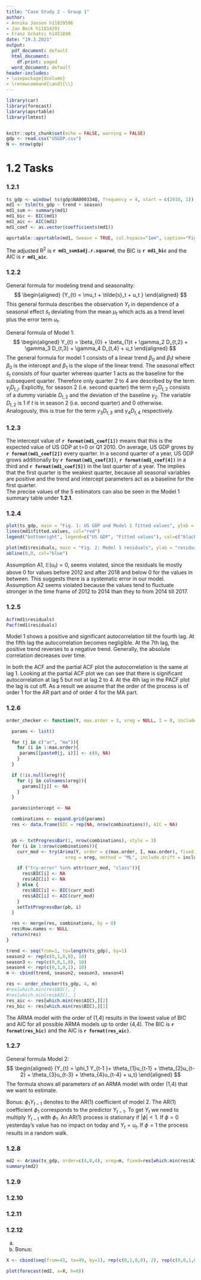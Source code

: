 ```yaml
---
title: "Case Study 2 - Group 1"
author:
- Annika Janson h11829506
- Jan Beck h11814291
- Franz Uchatzi h1451890
date: "19.3.2021"
output:
  pdf_document: default
  html_document:
    df.print: paged
  word_document: default
header-includes:
- \usepackage{dcolumn}
- \renewcommand{\and}{\\}
---
```



```r
library(car)
library(forecast)
library(apsrtable)
library(lmtest)


knitr::opts_chunk$set(echo = FALSE, warning = FALSE)
gdp <- read.csv("USGDP.csv")
N <- nrow(gdp)
```

# 1.2 Tasks

### 1.2.1

```r
ts_gdp <- window( ts(gdp$NA000334Q, frequency = 4, start = c(2010, 1)), start=c(2010, 1), end=c(2019, 4) ) # get only subset till Q4 2019
md1 <- tslm(ts_gdp ~ trend + season)
md1_sum <- summary(md1)
md1_bic <- BIC(md1)
md1_aic <- AIC(md1)
md1_coef <- as.vector(coefficients(md1))
```

```r
apsrtable::apsrtable(md1, Sweave = TRUE, col.hspace="1em", caption="Figure 1: Model 1 summary")
```

The adjusted R^2^ is __`r md1_sum$adj.r.squared `__, the BIC is __`r md1_bic `__ and the AIC is __`r md1_aic `__.

### 1.2.2

General formula for modeling trend and seasonality:
$$
\begin{aligned}
{Y_{t} = \mu_t + \tilde{s}_t + u_t }
\end{aligned}
$$ 
This general formula describes the observation $Y_{t}$ in dependence of a seasonal effect $\tilde{s}_t$ deviating from the mean $\mu_t$ which acts as a trend level plus the error term $u_t$. 

General formula of Model 1: 
$$
\begin{aligned}
Y_{t} = \beta_{0} + \beta_{1}t + \gamma_2 D_{t,2} + \gamma_3 D_{t,3} + \gamma_4 D_{t,4} + u_t
\end{aligned}
$$ 
The general formula for model 1 consists of a linear trend $\beta_{0}$ and $\beta_{1}t$ where $\beta_{0}$ is the intercept and $\beta_{1}$ is the slope of the linear trend. The seasonal effect $\tilde{s}_t$ consists of four quarter whereas quarter 1 acts as the baseline for the subsequent quarter. Therefore only quarter 2 to 4 are described by the term $\gamma_j D_{t,j}$. Explicitly, for season 2 (i.e. second quarter) the term $\gamma_2 D_{t,2}$ consists of a dummy variable $D_{t,2}$ and the deviation of the baseline $\gamma_2$. The variable $D_{t,2}$ is 1 if $t$ is in season 2 (i.e. second quarter) and 0 otherwise. Analogously, this is true for the term $\gamma_3 D_{t,3}$ and $\gamma_4 D_{t,4}$ respectively. 


### 1.2.3

The intercept value of __`r format(md1_coef[1]) `__ means that this is the expected value of US GDP at t=0 or Q1 2010. On average, US GDP grows by __`r format(md1_coef[2]) `__ every quarter. In a second quarter of a year, US GDP grows additionally by __`r format(md1_coef[3]) `__, __`r format(md1_coef[4]) `__ in a third and __`r format(md1_coef[5]) `__ in the last quarter of a year. The implies that the first quarter is the weakest quarter, because all seasonal variables are positive and the trend and intercept parameters act as a baseline for the first quarter.  
The precise values of the 5 estimators can also be seen in the Model 1 summary table under __1.2.1__. 

### 1.2.4

```r
plot(ts_gdp, main = "Fig. 1: US GDP and Model 1 fitted values", ylab = "in millions of Dollars", xlab = "Year")
lines(md1$fitted.values, col="red")
legend("bottomright", legend=c("US GDP", "Fitted values"), col=c("black", "red"), lty=1:1)

plot(md1$residuals, main = "Fig. 2: Model 1 residuals", ylab = "residuals", xlab = "Year", col="red")
abline(0,0, col="blue")

```

Assumption A1, $\mathbb{E}\left(u_{t}\right)=0$, seems violated, since the residuals lie mostly above 0 for values before 2012 and after 2018 and below 0 for the values in between. This suggests there is a systematic error in our model.  
Assumption A2 seems violated because the values tend to fluctuate stronger in the time frame of 2012 to 2014 than they to from 2014 till 2017.

### 1.2.5

```r
Acf(md1$residuals)
Pacf(md1$residuals)

```
Model 1 shows a positive and significant autocorrelation till the fourth lag. At the fifth lag  the autocorrelation becomes negligible. At the 7th lag, the positive trend reverses to a negative trend. Generally, the absolute correlation decreases over time.

In both the ACF and the partial ACF plot the autocorrelation is the same at lag 1. Looking at the partial ACF plot we can see that there is significant autocorrelation at lag 5 but not at lag 2 to 4. At the 4th lag in the PACF plot the lag is cut off. As a result we assume that the order of the process is of order 1 for the AR part and of order 4 for the MA part. 

### 1.2.6

```r
order_checker <- function(Y, max.order = 3, xreg = NULL, I = 0, include.drift = FALSE){

  params <- list()

  for (j in c("ar", "ma")){
    for (i in 1:max.order){
     params[[paste0(j, i)]] <- c(0, NA)
    }
  }

  if (!is.null(xreg)){
    for (j in colnames(xreg)){
      params[[j]] <- NA
    }
  }

  params$intercept <- NA

  combinations <- expand.grid(params)
  res <- data.frame(BIC = rep(NA, nrow(combinations)), AIC = NA)


  pb <- txtProgressBar(1, nrow(combinations), style = 3)
  for (i in 1:nrow(combinations)){
    curr_mod <- try(Arima(Y, order = c(max.order, I, max.order), fixed = c(combinations[i, ]),
                      xreg = xreg, method = "ML", include.drift = include.drift), silent = TRUE)

    if ("try-error" %in% attr(curr_mod, "class")){
      res$BIC[i] <- NA
      res$AIC[i] <- NA
    } else {
      res$BIC[i] <- BIC(curr_mod)
      res$AIC[i] <- AIC(curr_mod)
    }
    setTxtProgressBar(pb, i)
  }

  res <- merge(res, combinations, by = 0)
  res$Row.names <- NULL
  return(res)
}

trend <- seq(from=1, to=length(ts_gdp), by=1)
season2 <- rep(c(0,1,0,0), 10)
season3 <- rep(c(0,0,1,0), 10)
season4 <- rep(c(0,1,0,1), 10)
m <- cbind(trend, season2, season3, season4)

res <- order_checker(ts_gdp, 4, m)
#res[which.min(res$BIC), ]
#res[which.min(res$AIC), ]
res_aic <- res[which.min(res$AIC),][2]
res_bic <- res[which.min(res$BIC),][1]
```

The ARMA model with the order of (1,4) results in the lowest value of BIC and AIC for all possible ARMA models up to order (4,4). The BIC is __`r format(res_bic) `__ and the AIC is __`r format(res_aic) `__.

### 1.2.7

General formula Model 2: 
$$
\begin{aligned}
{Y_{t}  = \phi_1 Y_{t-1 }+ \theta_{1}u_{t-1} + \theta_{2}u_{t-2} + \theta_{3}u_{t-3} + \theta_{4}u_{t-4} + u_t}
\end{aligned}
$$ 
The formula shows all parameters of an ARMA model with order (1,4) that we want to estimate. 

Bonus: $\phi_1 Y_{t-1 }$ denotes to the AR(1) coefficient of model 2. The AR(1) coefficient $\phi_1$ corresponds to the predictor $Y_{t-1}$.
To get $Y_t$ we need to multiply $Y_{t-1}$ with $\phi_1$. An AR(1) process is stationary if $|\phi| < 1$. If $\phi = 0$ yesterday's value has no impact on today and $Y_t = u_t$. If $\phi = 1$ the process results in a random walk.

### 1.2.8

```r
md2 <- Arima(ts_gdp, order=c(4,0,4), xreg=m, fixed=res[which.min(res$AIC),-c(1,2)], method="ML")
summary(md2)
```


### 1.2.9

### 1.2.10

### 1.2.11

### 1.2.12

a)

b) Bonus:

```r
X <- cbind(seq(from=41, to=49, by=1), rep(c(0,1,0,0), 2), rep(c(0,0,1,0), 2), rep(c(0,1,0,1), 2))

plot(forecast(md2, x=X, h=8))


```